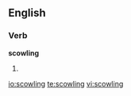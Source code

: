 ==English==

===Verb===
'''scowling'''

# {{present participle of|scowl}}

[[io:scowling]]
[[te:scowling]]
[[vi:scowling]]